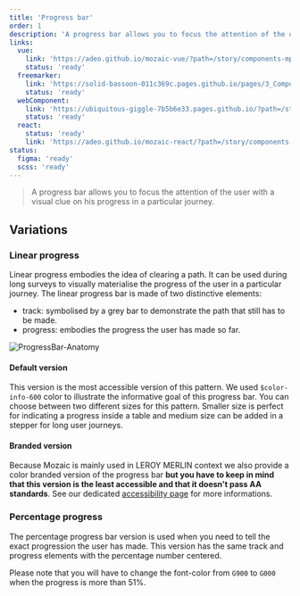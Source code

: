 ```yaml
---
title: 'Progress bar'
order: 1
description: 'A progress bar allows you to focus the attention of the user with a visual clue on his progress in a particular journey.'
links:
  vue:
    link: 'https://adeo.github.io/mozaic-vue/?path=/story/components-mprogress'
    status: 'ready'
  freemarker:
    link: 'https://solid-bassoon-011c369c.pages.github.io/pages/3_Components/progressbar/'
    status: 'ready'
  webComponent:
    link: 'https://ubiquitous-giggle-7b5b6e33.pages.github.io/?path=/story/components-progressbar'
    status: 'ready'
  react:
    status: 'ready'
    link: 'https://adeo.github.io/mozaic-react/?path=/story/components-progressbar'  
status:
  figma: 'ready'
  scss: 'ready'
---
```


> A progress bar allows you to focus the attention of the user with a visual clue on his progress in a particular journey.

## Variations

### Linear progress

Linear progress embodies the idea of clearing a path. It can be used during long surveys to visually materialise the progress of the user in a particular journey. The linear progress bar is made of two distinctive elements:

- track: symbolised by a grey bar to demonstrate the path that still has to be made.
- progress: embodies the progress the user has made so far.

![ProgressBar-Anatomy](ProgressBar-Anatomy.png)

#### Default version

This version is the most accessible version of this pattern. We used `$color-info-600` color to illustrate the informative goal of this progress bar. You can choose between two different sizes for this pattern. Smaller size is perfect for indicating a progress inside a table and medium size can be added in a stepper for long user journeys.

<Preview path="default" nude />

#### Branded version

Because Mozaic is mainly used in LEROY MERLIN context we also provide a color branded version of the progress bar **but you have to keep in mind that this version is the least accessible and that it doesn't pass AA standards**. See our dedicated [accessibility page](/Components/ProgressBar/code/) for more informations.

<Preview path="branded" nude />

### Percentage progress

The percentage progress bar version is used when you need to tell the exact progression the user has made. This version has the same track and progress elements with the percentage number centered.

<Preview path="percentage" nude />

<Highlight theme="tips" title="Pourcentage font color">

Please note that you will have to change the font-color from `G900` to `G000` when the progress is more than 51%.

</Highlight>
